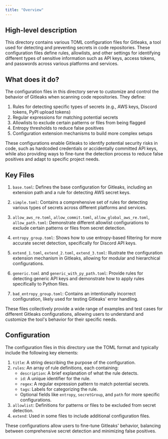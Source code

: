```yaml
---
title: "Overview"
---
```


## High-level description
This directory contains various TOML configuration files for Gitleaks, a tool used for detecting and preventing secrets in code repositories. These configuration files define rules, allowlists, and other settings for identifying different types of sensitive information such as API keys, access tokens, and passwords across various platforms and services.

## What does it do?
The configuration files in this directory serve to customize and control the behavior of Gitleaks when scanning code repositories. They define:

1. Rules for detecting specific types of secrets (e.g., AWS keys, Discord tokens, PyPI upload tokens)
2. Regular expressions for matching potential secrets
3. Allowlists to exclude certain patterns or files from being flagged
4. Entropy thresholds to reduce false positives
5. Configuration extension mechanisms to build more complex setups

These configurations enable Gitleaks to identify potential security risks in code, such as hardcoded credentials or accidentally committed API keys, while also providing ways to fine-tune the detection process to reduce false positives and adapt to specific project needs.

## Key Files

1. `base.toml`: Defines the base configuration for Gitleaks, including an extension path and a rule for detecting AWS secret keys.

2. `simple.toml`: Contains a comprehensive set of rules for detecting various types of secrets across different platforms and services.

3. `allow_aws_re.toml`, `allow_commit.toml`, `allow_global_aws_re.toml`, `allow_path.toml`: Demonstrate different allowlist configurations to exclude certain patterns or files from secret detection.

4. `entropy_group.toml`: Shows how to use entropy-based filtering for more accurate secret detection, specifically for Discord API keys.

5. `extend_1.toml`, `extend_2.toml`, `extend_3.toml`: Illustrate the configuration extension mechanism in Gitleaks, allowing for modular and hierarchical configurations.

6. `generic.toml` and `generic_with_py_path.toml`: Provide rules for detecting generic API keys and demonstrate how to apply rules specifically to Python files.

7. `bad_entropy_group.toml`: Contains an intentionally incorrect configuration, likely used for testing Gitleaks' error handling.

These files collectively provide a wide range of examples and test cases for different Gitleaks configurations, allowing users to understand and customize the tool's behavior for their specific needs.

## Configuration
The configuration files in this directory use the TOML format and typically include the following key elements:

1. `title`: A string describing the purpose of the configuration.
2. `rules`: An array of rule definitions, each containing:
   - `description`: A brief explanation of what the rule detects.
   - `id`: A unique identifier for the rule.
   - `regex`: A regular expression pattern to match potential secrets.
   - `tags`: Labels for categorizing the rule.
   - Optional fields like `entropy`, `secretGroup`, and `path` for more specific configurations.
3. `allowlist`: Definitions for patterns or files to be excluded from secret detection.
4. `extend`: Used in some files to include additional configuration files.

These configurations allow users to fine-tune Gitleaks' behavior, balancing between comprehensive secret detection and minimizing false positives.